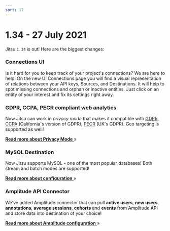 ```yaml
---
sort: 17
---
```



# 1.34 - 27 July 2021

Jitsu `1.34` is out! Here are the biggest changes:


### Connections UI

Is it hard for you to keep track of your project's connections? We are here to help! On the new UI Connections page you will find a visual representation of relations between your API keys, Sources, and Destinations. It will help to spot missing connections and orphan or inactive entities. Just click on an entity of your interest and fix its settings right away.

### GDPR, CCPA, PECR compliant web analytics

Now Jitsu can work in *privacy mode* that makes it compatible with [GDPR](https://gdpr.eu/), [CCPA](https://oag.ca.gov/privacy/ccpa)
(California's version of GDPR), [PECR](https://ico.org.uk/for-organisations/guide-to-pecr/) (UK's GDPR). Geo targeting is supported as well!

[**Read more about Privacy Mode** ](/docs/sending-data/privacy-mode) »

### MySQL Destination

Now Jitsu supports MySQL - one of the most popular databases! Both stream and batch modes are supported!

[**Read more about configuration** ](/docs/destinations-configuration/mysql) »

### Amplitude API Connector

We've added Amplitude connector that can pull **active users**, **new users**, **annotations**, **average sessions**, **cohorts** and **events** from Amplitude API
and store data into destination of your choice!

[**Read more about Amplitude configuration** ](/docs/sources-configuration/amplitude) »